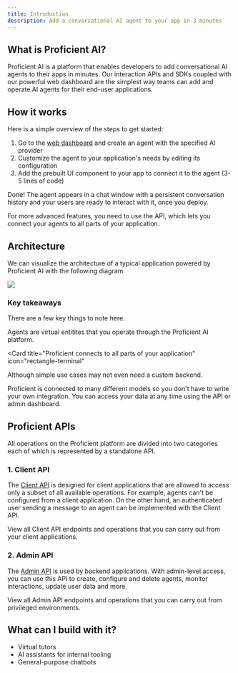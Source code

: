 ```yaml
---
title: Introduction
description: Add a conversational AI agent to your app in 3 minutes
---
```


## What is Proficient AI?

Proficient AI is a platform that enables developers to add conversational AI agents to their apps
in minutes. Our interaction APIs and SDKs coupled with our powerful web dashboard are the simplest
way teams can add and operate AI agents for their end-user applications.

## How it works

Here is a simple overview of the steps to get started:

1. Go to the [web dashboard](https://proficientai.com) and create an agent with the specified AI provider
2. Customize the agent to your application's needs by editing its configuration
3. Add the prebuilt UI component to your app to connect it to the agent (3-5 lines of code)

Done! The agent appears in a chat window with a persistent conversation history and your users
are ready to interact with it, once you deploy.

<Tip>
  For more advanced features, you need to use the API, which lets you connect
  your agents to all parts of your application.
</Tip>

## Architecture

We can visualize the architecture of a typical application powered by Proficient AI with the following diagram.

<Frame type="simple" caption="System architecture visualization">
  <img src="/images/architecture.png" />
</Frame>

### Key takeaways

There are a few key things to note here.

<CardGroup cols={2}>

<Card title="Agents live in the Proficient cloud" icon="cloud">
  Agents are virtual entitites that you operate through the Proficient AI
  platform.
</Card>

<Card
  title="Proficient connects to all parts of your application"
  icon="rectangle-terminal"
>
  Although simple use cases may not even need a custom backend.
</Card>

<Card title="Agents can connect to various LLMs" icon="microchip">
  Proficient is connected to many different models so you don't have to write
  your own integration.
</Card>

<Card title="Proficient stores interactions and user data" icon="database">
  You can access your data at any time using the API or admin dashboard.
</Card>

</CardGroup>

## Proficient APIs

All operations on the Proficient platform are divided into two categories each of which is represented by
a standalone API.

### 1. Client API

The [Client API](/client-api) is designed for client applications that are allowed to access only
a subset of all available operations. For example, agents can't be configured from a client application. On
the other hand, an authenticated user sending a message to an agent can be implemented with the Client API.

<Card title="Client API Reference" icon="rectangle-terminal" href="/client-api">
  View all Client API endpoints and operations that you can carry out from your
  client applications.
</Card>

### 2. Admin API

The [Admin API](/admin-api) is used by backend applications. With admin-level
access, you can use this API to create, configure and delete agents, monitor interactions, update user data
and more.

<Card title="Admin API Reference" icon="rectangle-terminal" href="/client-api">
  View all Admin API endpoints and operations that you can carry out from
  privileged environments.
</Card>

## What can I build with it?

- Virtual tutors
- AI assistants for internal tooling
- General-purpose chatbots
